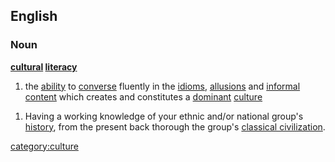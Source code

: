 ==English==
===Noun===
{{wikipedia}}
'''[[cultural]] [[literacy]]'''
# the [[ability]] to [[converse]] fluently in the [[idiom]]s, [[allusion]]s and [[informal]] [[content]] which creates and constitutes a [[dominant]] [[culture]]

# Having a working knowledge of your ethnic and/or national group's [[history]], from the present back thorough the group's [[classical civilization]].

[[category:culture]]